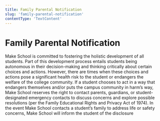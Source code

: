 ```yaml
---
title: Family Parental Notification
slug: 'family-parental-notification'
contentType: 'TextContent'
---
```


# Family Parental Notification

Make School is committed to fostering the holistic development of all students. Part of this
development process entails students being autonomous in their decision-making and thinking
critically about certain choices and actions. However, there are times when these choices and
actions pose a significant health risk to the student or endangers the welfare of the college
community. If a student chooses to act in a way that endangers themselves and/or puts the campus
community in harm’s way, Make School reserves the right to contact parents, guardians, or
student-designated emergency contacts to discuss concerns and explore possible resolutions (per the
Family Educational Rights and Privacy Act of 1974). In the event Make School contacts a student’s
family to address life or safety concerns, Make School will inform the student of the disclosure
